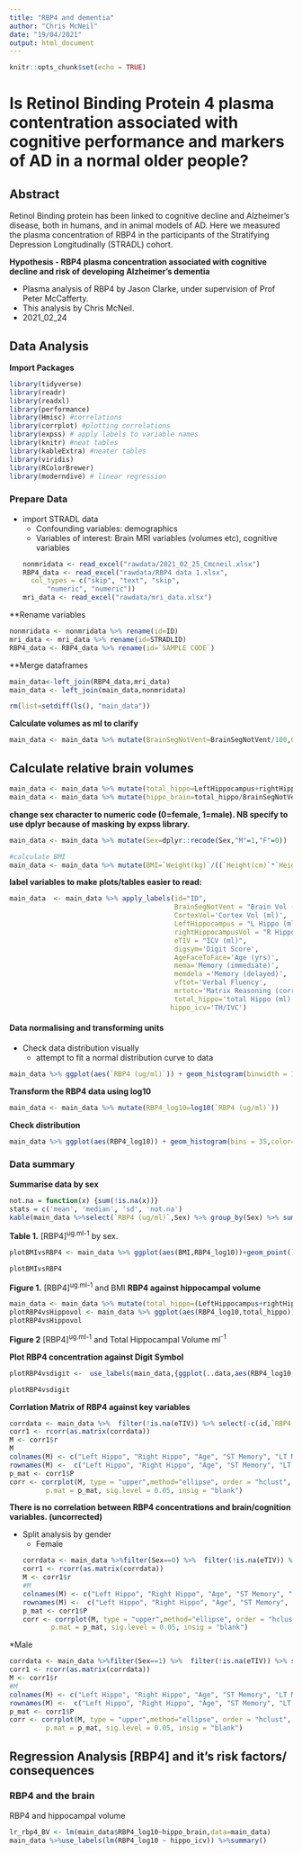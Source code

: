 ```yaml
---
title: "RBP4 and dementia"
author: "Chris McNeil"
date: "19/04/2021"
output: html_document
---
```


```r
knitr::opts_chunk$set(echo = TRUE)
```
# Is Retinol Binding Protein 4 plasma contentration associated with cognitive performance and markers of AD in a normal older people?

## Abstract
Retinol Binding protein has been linked to cognitive decline and Alzheimer's disease, both in humans, and in animal models of AD. Here we measured the plasma concentration of RBP4 in the participants of the Stratifying Depression Longitudinally (STRADL) cohort. 


**Hypothesis - RBP4 plasma concentration associated with cognitive decline and risk of developing Alzheimer's dementia**

* Plasma analysis of RBP4 by Jason Clarke, under supervision of Prof Peter McCafferty.
* This analysis by Chris McNeil. 
* 2021_02_24

## Data Analysis

**Import Packages**
```r
library(tidyverse)
library(readr)
library(readxl)
library(performance)
library(Hmisc) #correlations
library(corrplot) #plotting correlations
library(expss) # apply labels to variable names
library(knitr) #neat tables
library(kableExtra) #neater tables
library(viridis)
library(RColorBrewer)
library(moderndive) # linear regression
```

### Prepare Data
* import STRADL data
  + Confounding variables: demographics
  + Variables of interest: Brain MRI variables (volumes etc), cognitive variables
```r
nonmridata <- read_excel("rawdata/2021_02_25_Cmcneil.xlsx")
RBP4_data <- read_excel("rawdata/RBP4 data 1.xlsx", 
    col_types = c("skip", "text", "skip", 
        "numeric", "numeric"))
mri_data <- read_excel("rawdata/mri_data.xlsx")
```

**Rename variables
```r
nonmridata <- nonmridata %>% rename(id=ID)
mri_data <- mri_data %>% rename(id=STRADLID)
RBP4_data <- RBP4_data %>% rename(id=`SAMPLE CODE`)
```

**Merge dataframes
```r
main_data<-left_join(RBP4_data,mri_data)
main_data <- left_join(main_data,nonmridata)

rm(list=setdiff(ls(), "main_data"))
```

**Calculate volumes as ml to clarify**
```r
main_data <- main_data %>% mutate(BrainSegNotVent=BrainSegNotVent/100,CortexVol=CortexVol/1000, LeftHippocampus=LeftHippocampus/1000,rightHippocampusVol=rightHippocampusVol/1000)
```

## Calculate relative brain volumes

```r
main_data <- main_data %>% mutate(total_hippo=LeftHippocampus+rightHippocampusVol)
main_data <- main_data %>% mutate(hippo_brain=total_hippo/BrainSegNotVent,hippo_icv=total_hippo/eTIV,hippo_brain=total_hippo/BrainSegNotVent,brain_ICV=BrainSegNotVent/eTIV, lh_brain=LeftHippocampus/brain_ICV,rh_brain= rightHippocampusVol/BrainSegNotVent,lh_icv=LeftHippocampus/eTIV, rh_icv=rightHippocampusVol/eTIV)

```

**change sex character to numeric code (0=female, 1=male). NB specify to use dplyr because of masking by expss library.**
```r
main_data <- main_data %>% mutate(Sex=dplyr::recode(Sex,"M"=1,"F"=0))
```

```r
#calculate BMI
main_data <- main_data %>% mutate(BMI=`Weight(kg)`/((`Height(cm)`*`Height(cm)`)/10000))
```

**label  variables to make plots/tables easier to read:**
```r
main_data  <- main_data %>% apply_labels(id="ID",
                                         BrainSegNotVent = "Brain Vol (ml)",
                                         CortexVol='Cortex Vol (ml)',
                                         LeftHippocampus = "L Hippo (ml)",
                                         rightHippocampusVol = "R Hippo (ml)",
                                         eTIV = "ICV (ml)",
                                         digsym='Digit Score',
                                         AgeFaceToFace='Age (yrs)',
                                         mema='Memory (immediate)',
                                         memdela ='Memory (delayed)',
                                         vftot='Verbal Fluency',
                                         mrtotc='Matrix Reasoning (correct)',
                                         total_hippo='total Hippo (ml)',
                                        hippo_icv='TH/IVC')
```


#### Data normalising and transforming units
* Check data distribution visually
    + attempt to fit a normal distribution curve to data

```r
main_data %>% ggplot(aes(`RBP4 (ug/ml)`)) + geom_histogram(binwidth = 10,color="black", fill = "steelblue", alpha=.4,aes( y=..density..))+stat_function(fun = dnorm, args = list(mean =mean(main_data$`RBP4 (ug/ml)`), sd=sd(main_data$`RBP4 (ug/ml)`))) + theme_bw()

```

**Transform the RBP4 data using log10**
```r
main_data <- main_data %>% mutate(RBP4_log10=log10(`RBP4 (ug/ml)`))
```
**Check distribution**
```r
main_data %>% ggplot(aes(RBP4_log10)) + geom_histogram(bins = 35,color="black", fill = "steelblue", alpha=.4,aes( y=..density..))+stat_function(fun = dnorm, args = list(mean =mean(main_data$RBP4_log10), sd=sd(main_data$RBP4_log10))) + theme_bw()
```

### Data summary

**Summarise data by sex**
```r
not.na = function(x) {sum(!is.na(x))}
stats = c('mean', 'median', 'sd', 'not.na')
kable(main_data %>%select(`RBP4 (ug/ml)`,Sex) %>% group_by(Sex) %>% summarise_all(.funs=stats),digits = 2) %>%kable_styling(font_size = 16) %>%  kable_minimal(full_width = F, html_font = "Cambria") 


```
**Table 1.** [RBP4]^ug.ml-1^ by sex.


```r
plotBMIvsRBP4 <- main_data %>% ggplot(aes(BMI,RBP4_log10))+geom_point()+geom_smooth() + theme_bw()

plotBMIvsRBP4
```
**Figure 1.** [RBP4]^ug.ml-1^ and BMI
**RBP4 against hippocampal volume**

```r
main_data <- main_data %>% mutate(total_hippo=(LeftHippocampus+rightHippocampusVol))
plotRBP4vsHippovol <- main_data %>% ggplot(aes(RBP4_log10,total_hippo))+geom_point()+stat_smooth(method='lm') + theme_bw()
plotRBP4vsHippovol
```
**Figure 2** [RBP4]^ug.ml-1^ and Total Hippocampal Volume ml^-1^

**Plot RBP4 concentration against Digit Symbol**
```r
plotRBP4vsdigit <-  use_labels(main_data,{ggplot(..data,aes(RBP4_log10,digsym))+geom_point()+stat_smooth(method='lm') + theme_bw()})

plotRBP4vsdigit
```
**Corrlation Matrix of RBP4 against key variables**
```r
corrdata <- main_data %>%  filter(!is.na(eTIV)) %>% select(-c(id,`RBP4 (ug/ml)`,Sex,`Height(cm)`,`Weight(kg)`,CRP,`GripStrength(kg)`,SD,CortexVol,eTIV,BrainSegNotVent,mrtote,mrtottime)) 
corr1 <- rcorr(as.matrix(corrdata))
M <- corr1$r
M
colnames(M) <- c("Left Hippo", "Right Hippo", "Age", "ST Memory", "LT Memory", "Digit Symbol", "Verbal Fluency", "Vocabulary", "Matrix Reasoning", "Total Hippo", "Hippo/Brain", "Hippo/Skull","Brain/Skull", "lh/brain", "rh/brain","lh/skull","rh/skull", "Log10[RBP4]", "BMI")
rownames(M) <-  c("Left Hippo", "Right Hippo", "Age", "ST Memory", "LT Memory", "Digit Symbol", "Verbal Fluency", "Vocabulary", "Matrix Reasoning", "Total Hippo", "Hippo/Brain", "Hippo/Skull","Brain/Skull", "lh/brain", "rh/brain","lh/skull","rh/skull", "Log10[RBP4]", "BMI")
p_mat <- corr1$P
corr <- corrplot(M, type = "upper",method="ellipse", order = "hclust", 
         p.mat = p_mat, sig.level = 0.05, insig = "blank")
```


**There is no correlation between RBP4 concentrations and brain/cognition variables. (uncorrected)**


* Split analysis by gender
  + Female
```r
corrdata <- main_data %>%filter(Sex==0) %>%  filter(!is.na(eTIV)) %>% select(-c(id,`RBP4 (ug/ml)`,Sex,`Height(cm)`,`Weight(kg)`,CRP,`GripStrength(kg)`,SD,CortexVol,eTIV,BrainSegNotVent,mrtote,mrtottime)) 
corr1 <- rcorr(as.matrix(corrdata))
M <- corr1$r
#M
colnames(M) <- c("Left Hippo", "Right Hippo", "Age", "ST Memory", "LT Memory", "Digit Symbol", "Verbal Fluency", "Vocabulary", "Matrix Reasoning", "Total Hippo", "Hippo/Brain", "Hippo/Skull","Brain/Skull", "lh/brain", "rh/brain","lh/skull","rh/skull", "Log10[RBP4]", "BMI")
rownames(M) <-  c("Left Hippo", "Right Hippo", "Age", "ST Memory", "LT Memory", "Digit Symbol", "Verbal Fluency", "Vocabulary", "Matrix Reasoning", "Total Hippo", "Hippo/Brain", "Hippo/Skull","Brain/Skull", "lh/brain", "rh/brain","lh/skull","rh/skull", "Log10[RBP4]", "BMI")
p_mat <- corr1$P
corr <- corrplot(M, type = "upper",method="ellipse", order = "hclust", 
         p.mat = p_mat, sig.level = 0.05, insig = "blank")
```


*Male
```r
corrdata <- main_data %>%filter(Sex==1) %>%  filter(!is.na(eTIV)) %>% select(-c(id,`RBP4 (ug/ml)`,Sex,`Height(cm)`,`Weight(kg)`,CRP,`GripStrength(kg)`,SD,CortexVol,eTIV,BrainSegNotVent,mrtote,mrtottime)) 
corr1 <- rcorr(as.matrix(corrdata))
M <- corr1$r
#M
colnames(M) <- c("Left Hippo", "Right Hippo", "Age", "ST Memory", "LT Memory", "Digit Symbol", "Verbal Fluency", "Vocabulary", "Matrix Reasoning", "Total Hippo", "Hippo/Brain", "Hippo/Skull","Brain/Skull", "lh/brain", "rh/brain","lh/skull","rh/skull", "Log10[RBP4]", "BMI")
rownames(M) <-  c("Left Hippo", "Right Hippo", "Age", "ST Memory", "LT Memory", "Digit Symbol", "Verbal Fluency", "Vocabulary", "Matrix Reasoning", "Total Hippo", "Hippo/Brain", "Hippo/Skull","Brain/Skull", "lh/brain", "rh/brain","lh/skull","rh/skull", "Log10[RBP4]", "BMI")
p_mat <- corr1$P
corr <- corrplot(M, type = "upper",method="ellipse", order = "hclust", 
         p.mat = p_mat, sig.level = 0.05, insig = "blank")
```

## Regression Analysis [RBP4] and it's risk factors/ consequences

### RBP4 and the brain

RBP4 and hippocampal volume
```r
lr_rbp4_BV <- lm(main_data$RBP4_log10~hippo_brain,data=main_data)
main_data %>%use_labels(lm(RBP4_log10 ~ hippo_icv)) %>%summary()

```




